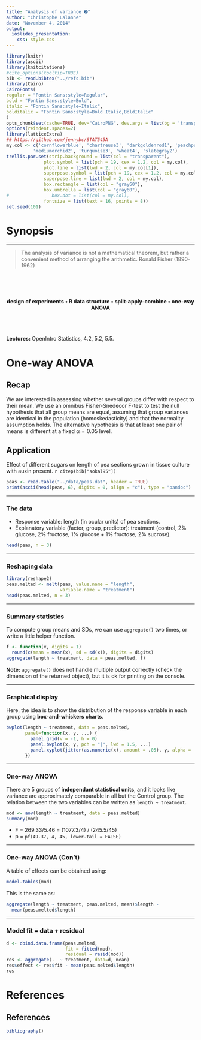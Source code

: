 ```yaml
---
title: "Analysis of variance ➋"
author: "Christophe Lalanne"
date: "November 4, 2014"
output:
  ioslides_presentation:
    css: style.css
---
```

  
  ```r
library(knitr)
library(ascii)
library(knitcitations)
#cite_options(tooltip=TRUE)
bib <- read.bibtex("../refs.bib")
library(Cairo)
CairoFonts(
  regular = "Fontin Sans:style=Regular",
  bold = "Fontin Sans:style=Bold",
  italic = "Fontin Sans:style=Italic",
  bolditalic = "Fontin Sans:style=Bold Italic,BoldItalic"
)
opts_chunk$set(cache=TRUE, dev="CairoPNG", dev.args = list(bg = 'transparent'))
options(reindent.spaces=2)
library(latticeExtra)
## https://github.com/jennybc/STAT545A
my.col <- c('cornflowerblue', 'chartreuse3', 'darkgoldenrod1', 'peachpuff3',
            'mediumorchid2', 'turquoise3', 'wheat4', 'slategray2')
trellis.par.set(strip.background = list(col = "transparent"), 
                plot.symbol = list(pch = 19, cex = 1.2, col = my.col),
                plot.line = list(lwd = 2, col = my.col[1]),
                superpose.symbol = list(pch = 19, cex = 1.2, col = my.col),
                superpose.line = list(lwd = 2, col = my.col),
                box.rectangle = list(col = "gray60"),
                box.umbrella = list(col = "gray60"),
#                box.dot = list(col = my.col),
                fontsize = list(text = 16, points = 8))
set.seed(101)
```



# Synopsis

---
  
> The analysis of variance is not a mathematical theorem, but rather a convenient method of arranging the arithmetic. Ronald Fisher (1890-1962)

<br /><br /><br />
  
<center>
**design of experiments • R data structure • split-apply-combine • one-way ANOVA**
</center>
  
<br /><br /><br />
**Lectures:** OpenIntro Statistics, 4.2, 5.2, 5.5.

# One-way ANOVA

## Recap

We are interested in assessing whether several groups differ with respect to their mean. We use an omnibus Fisher-Snedecor F-test to test the null hypothesis that all group means are equal, assuming that group variances are identical in the population (homoskedasticity) and that the normality assumption holds. The alternative hypothesis is that at least one pair of means is different at a fixed $\alpha=0.05$ level.

## Application

Effect of different sugars on length of pea sections grown in tissue culture with auxin present. `r citep(bib["sokal95"])`

```r
peas <- read.table("../data/peas.dat", header = TRUE)
print(ascii(head(peas, 6), digits = 0, align = "c"), type = "pandoc")
```

---

### The data

- Response variable: length (in ocular units) of pea sections.
- Explanatory variable (factor, group, predictor): treatment (control, 2% glucose, 2% fructose, 1% glucose + 1% fructose, 2% sucrose).

```r
head(peas, n = 3)
```

---

### Reshaping data

```r
library(reshape2)
peas.melted <- melt(peas, value.name = "length", 
                    variable.name = "treatment")
head(peas.melted, n = 3)
```

---

### Summary statistics

To compute group means and SDs, we can use `aggregate()` two times, or write a little helper function.

```r
f <- function(x, digits = 1) 
  round(c(mean = mean(x), sd = sd(x)), digits = digits)
aggregate(length ~ treatment, data = peas.melted, f)
```

**Note:** `aggregate()` does not handle multiple output correctly (check the dimension of the returned object), but it is ok for printing on the console.

---

### Graphical display

Here, the idea is to show the distribution of the response variable in each group using **box-and-whiskers charts**. 

```r
bwplot(length ~ treatment, data = peas.melted,
       panel=function(x, y, ...) {
         panel.grid(v = -1, h = 0)
         panel.bwplot(x, y, pch = "|", lwd = 1.5, ...)
         panel.xyplot(jitter(as.numeric(x), amount = .05), y, alpha = .5, col = my.col[x], ...)
       })
```

---

### One-way ANOVA

There are 5 groups of **independant statistical units**, and it looks like variance are approximately comparable in all but the Control group. The relation between the two variables can be written as `length ~ treatment`.

```r
mod <- aov(length ~ treatment, data = peas.melted)
summary(mod)
```

- F = 269.33/5.46 = (1077.3/4) / (245.5/45)
- p = `pf(49.37, 4, 45, lower.tail = FALSE)`

---

### One-way ANOVA (Con't)

A table of effects can be obtained using:
```r
model.tables(mod)
```

This is the same as:
```r
aggregate(length ~ treatment, peas.melted, mean)$length - 
  mean(peas.melted$length)
```

---

### Model fit = data + residual

```r
d <- cbind.data.frame(peas.melted, 
                      fit = fitted(mod), 
                      residual = resid(mod))
res <- aggregate(.  ~ treatment, data=d, mean)
res$effect <- res$fit - mean(peas.melted$length)
res
```



# References

## References {.smaller}

```r
bibliography()
```


